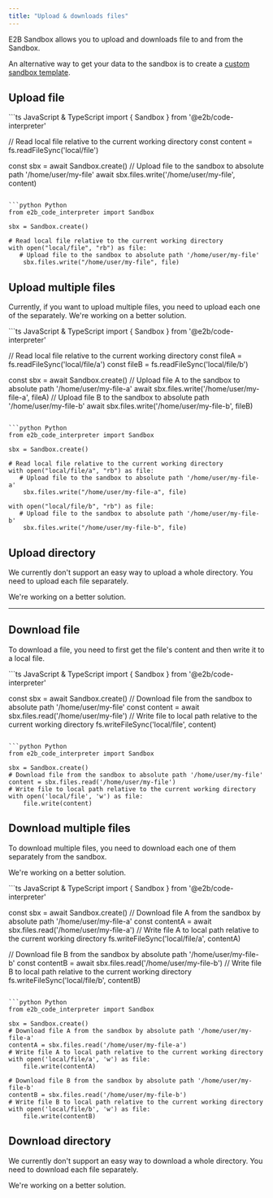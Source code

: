 ---
title: "Upload & downloads files"
---

E2B Sandbox allows you to upload and downloads file to and from the Sandbox.

An alternative way to get your data to the sandbox is to create a [custom sandbox template](/sandbox-template).


## Upload file
<CodeGroup>
```ts JavaScript & TypeScript
import { Sandbox } from '@e2b/code-interpreter'

// Read local file relative to the current working directory
const content = fs.readFileSync('local/file')

const sbx = await Sandbox.create()
// Upload file to the sandbox to absolute path '/home/user/my-file'
await sbx.files.write('/home/user/my-file', content)
```

```python Python
from e2b_code_interpreter import Sandbox

sbx = Sandbox.create()

# Read local file relative to the current working directory
with open("local/file", "rb") as file:
   # Upload file to the sandbox to absolute path '/home/user/my-file'
	sbx.files.write("/home/user/my-file", file)
```
</CodeGroup>


## Upload multiple files
Currently, if you want to upload multiple files, you need to upload each one of the separately.
We're working on a better solution.

<CodeGroup>
```ts JavaScript & TypeScript
import { Sandbox } from '@e2b/code-interpreter'

// Read local file relative to the current working directory
const fileA = fs.readFileSync('local/file/a')
const fileB = fs.readFileSync('local/file/b')

const sbx = await Sandbox.create()
// Upload file A to the sandbox to absolute path '/home/user/my-file-a'
await sbx.files.write('/home/user/my-file-a', fileA)
// Upload file B to the sandbox to absolute path '/home/user/my-file-b'
await sbx.files.write('/home/user/my-file-b', fileB)
```

```python Python
from e2b_code_interpreter import Sandbox

sbx = Sandbox.create()

# Read local file relative to the current working directory
with open("local/file/a", "rb") as file:
   # Upload file to the sandbox to absolute path '/home/user/my-file-a'
	sbx.files.write("/home/user/my-file-a", file)

with open("local/file/b", "rb") as file:
   # Upload file to the sandbox to absolute path '/home/user/my-file-b'
	sbx.files.write("/home/user/my-file-b", file)
```
</CodeGroup>


## Upload directory
We currently don't support an easy way to upload a whole directory.
You need to upload each file separately.

We're working on a better solution.

---

## Download file
To download a file, you need to first get the file's content and then write it to a local file.

<CodeGroup>
```ts JavaScript & TypeScript
import { Sandbox } from '@e2b/code-interpreter'

const sbx = await Sandbox.create()
// Download file from the sandbox to absolute path '/home/user/my-file'
const content = await sbx.files.read('/home/user/my-file')
// Write file to local path relative to the current working directory
fs.writeFileSync('local/file', content)
```

```python Python
from e2b_code_interpreter import Sandbox

sbx = Sandbox.create()
# Download file from the sandbox to absolute path '/home/user/my-file'
content = sbx.files.read('/home/user/my-file')
# Write file to local path relative to the current working directory
with open('local/file', 'w') as file:
    file.write(content)
```
</CodeGroup>

## Download multiple files
To download multiple files, you need to download each one of them separately from the sandbox.

We're working on a better solution.


<CodeGroup>
```ts JavaScript & TypeScript
import { Sandbox } from '@e2b/code-interpreter'

const sbx = await Sandbox.create()
// Download file A from the sandbox by absolute path '/home/user/my-file-a'
const contentA = await sbx.files.read('/home/user/my-file-a')
// Write file A to local path relative to the current working directory
fs.writeFileSync('local/file/a', contentA)

// Download file B from the sandbox by absolute path '/home/user/my-file-b'
const contentB = await sbx.files.read('/home/user/my-file-b')
// Write file B to local path relative to the current working directory
fs.writeFileSync('local/file/b', contentB)
```

```python Python
from e2b_code_interpreter import Sandbox

sbx = Sandbox.create()
# Download file A from the sandbox by absolute path '/home/user/my-file-a'
contentA = sbx.files.read('/home/user/my-file-a')
# Write file A to local path relative to the current working directory
with open('local/file/a', 'w') as file:
    file.write(contentA)

# Download file B from the sandbox by absolute path '/home/user/my-file-b'
contentB = sbx.files.read('/home/user/my-file-b')
# Write file B to local path relative to the current working directory
with open('local/file/b', 'w') as file:
    file.write(contentB)
```
</CodeGroup>

## Download directory
We currently don't support an easy way to download a whole directory.
You need to download each file separately.

We're working on a better solution.
